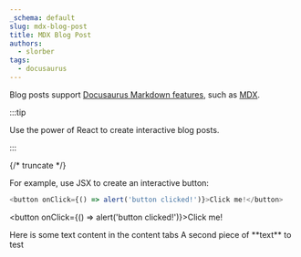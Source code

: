 ```yaml
---
_schema: default
slug: mdx-blog-post
title: MDX Blog Post
authors:
  - slorber
tags:
  - docusaurus
---
```

Blog posts support [Docusaurus Markdown features](https://docusaurus.io/docs/markdown-features), such as [MDX](https://mdxjs.com/).

:::tip

Use the power of React to create interactive blog posts.

:::

{/* truncate */}

For example, use JSX to create an interactive button:

```js
<button onClick={() => alert('button clicked!')}>Click me!</button>
```

&lt;button onClick={() => alert('button clicked!')}&gt;Click me!

<Tabs groupId="a-test" queryString="testing">
  <TabItem label="Tab 1" value="Hello this is a tab">Here is some text content in the content tabs</TabItem>
  <TabItem label="Tab 2" value="Another tab test">A second piece of **text** to test</TabItem>
</Tabs>